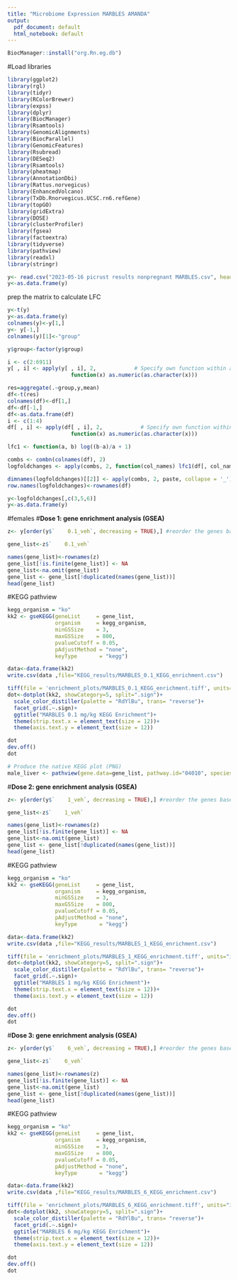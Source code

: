 ```yaml
---
title: "Microbiome Expression MARBLES AMANDA"
output:
  pdf_document: default
  html_notebook: default
---
```

```r
BiocManager::install("org.Rn.eg.db")
```


#Load libraries
```r
library(ggplot2)
library(rgl)
library(tidyr)
library(RColorBrewer)
library(expss)
library(dplyr)
library(BiocManager)
library(Rsamtools)
library(GenomicAlignments)
library(BiocParallel)
library(GenomicFeatures)
library(Rsubread)
library(DESeq2)
library(Rsamtools)
library(pheatmap)
library(AnnotationDbi)
library(Rattus.norvegicus)
library(EnhancedVolcano)
library(TxDb.Rnorvegicus.UCSC.rn6.refGene)
library(topGO)
library(gridExtra)
library(DOSE)
library(clusterProfiler)
library(fgsea)
library(factoextra)
library(tidyverse)
library(pathview)
library(readxl)
library(stringr)
```


```r
y<- read.csv("2023-05-16 picrust results nonpregnant MARBLES.csv", header = F)
y<-as.data.frame(y)

```



prep the matrix to calculate LFC
```r
y<-t(y)
y<-as.data.frame(y)
colnames(y)<-y[1,]
y<- y[-1,]
colnames(y)[1]<-"group"

```


```r
y$group<-factor(y$group)

i <- c(2:6911) 
y[ , i] <- apply(y[ , i], 2,            # Specify own function within apply
                    function(x) as.numeric(as.character(x)))
```



```r
res=aggregate(.~group,y,mean)
df<-t(res)
colnames(df)<-df[1,]
df<-df[-1,]
df<-as.data.frame(df)
i <- c(1:4) 
df[ , i] <- apply(df[ , i], 2,            # Specify own function within apply
                    function(x) as.numeric(as.character(x)))
```


```r
lfc1 <- function(a, b) log((b-a)/a + 1)
```

```r
combs <- combn(colnames(df), 2)
logfoldchanges <- apply(combs, 2, function(col_names) lfc1(df[, col_names[1]], df[, col_names[2]]))


```

```r
dimnames(logfoldchanges)[[2]] <- apply(combs, 2, paste, collapse = '_')
row.names(logfoldchanges)<-rownames(df)
```


```r
y<-logfoldchanges[,c(3,5,6)]
y<-as.data.frame(y)
```



#females
#**Dose 1: gene enrichment analysis (GSEA)**
```r
z<- y[order(y$`    0.1_veh`, decreasing = TRUE),] #reorder the genes based on significance

gene_list<-z$`    0.1_veh`

names(gene_list)<-rownames(z)
gene_list[!is.finite(gene_list)] <- NA
gene_list<-na.omit(gene_list)
gene_list <- gene_list[!duplicated(names(gene_list))]
head(gene_list)
```

#KEGG pathview
```r
kegg_organism = "ko"
kk2 <- gseKEGG(geneList     = gene_list,
               organism     = kegg_organism,
               minGSSize    = 3,
               maxGSSize    = 800,
               pvalueCutoff = 0.05,
               pAdjustMethod = "none",
               keyType       = "kegg")

data<-data.frame(kk2)
write.csv(data ,file="KEGG_results/MARBLES_0.1_KEGG_enrichment.csv")
```

```r
tiff(file = 'enrichment_plots/MARBLES_0.1_KEGG_enrichment.tiff', units="in", width=10, height=5, res=1000)
dot<-dotplot(kk2, showCategory=5, split=".sign")+
  scale_color_distiller(palette = "RdYlBu", trans= "reverse")+
  facet_grid(.~.sign)+
  ggtitle("MARBLES 0.1 mg/kg KEGG Enrichment")+                                                           # Change font size
  theme(strip.text.x = element_text(size = 12))+
  theme(axis.text.y = element_text(size = 12))    

dot
dev.off()
dot
```

```r
# Produce the native KEGG plot (PNG)
male_liver <- pathview(gene.data=gene_list, pathway.id="04010", species = kegg_organism)

```

#**Dose 2: gene enrichment analysis (GSEA)**
```r
z<- y[order(y$`    1_veh`, decreasing = TRUE),] #reorder the genes based on significance

gene_list<-z$`    1_veh`

names(gene_list)<-rownames(z)
gene_list[!is.finite(gene_list)] <- NA
gene_list<-na.omit(gene_list)
gene_list <- gene_list[!duplicated(names(gene_list))]
head(gene_list)
```

#KEGG pathview
```r
kegg_organism = "ko"
kk2 <- gseKEGG(geneList     = gene_list,
               organism     = kegg_organism,
               minGSSize    = 3,
               maxGSSize    = 800,
               pvalueCutoff = 0.05,
               pAdjustMethod = "none",
               keyType       = "kegg")

data<-data.frame(kk2)
write.csv(data ,file="KEGG_results/MARBLES_1_KEGG_enrichment.csv")
```

```r
tiff(file = 'enrichment_plots/MARBLES_1_KEGG_enrichment.tiff', units="in", width=10, height=5, res=1000)
dot<-dotplot(kk2, showCategory=5, split=".sign")+
  scale_color_distiller(palette = "RdYlBu", trans= "reverse")+
  facet_grid(.~.sign)+
  ggtitle("MARBLES 1 mg/kg KEGG Enrichment")+                                                           # Change font size
  theme(strip.text.x = element_text(size = 12))+
  theme(axis.text.y = element_text(size = 12))    

dot
dev.off()
dot
```

#**Dose 3: gene enrichment analysis (GSEA)**
```r
z<- y[order(y$`    6_veh`, decreasing = TRUE),] #reorder the genes based on significance

gene_list<-z$`    6_veh`

names(gene_list)<-rownames(z)
gene_list[!is.finite(gene_list)] <- NA
gene_list<-na.omit(gene_list)
gene_list <- gene_list[!duplicated(names(gene_list))]
head(gene_list)
```

#KEGG pathview
```r
kegg_organism = "ko"
kk2 <- gseKEGG(geneList     = gene_list,
               organism     = kegg_organism,
               minGSSize    = 3,
               maxGSSize    = 800,
               pvalueCutoff = 0.05,
               pAdjustMethod = "none",
               keyType       = "kegg")

data<-data.frame(kk2)
write.csv(data ,file="KEGG_results/MARBLES_6_KEGG_enrichment.csv")
```

```r
tiff(file = 'enrichment_plots/MARBLES_6_KEGG_enrichment.tiff', units="in", width=10, height=5, res=1000)
dot<-dotplot(kk2, showCategory=5, split=".sign")+
  scale_color_distiller(palette = "RdYlBu", trans= "reverse")+
  facet_grid(.~.sign)+
  ggtitle("MARBLES 6 mg/kg KEGG Enrichment")+                                                           # Change font size
  theme(strip.text.x = element_text(size = 12))+
  theme(axis.text.y = element_text(size = 12))    

dot
dev.off()
dot
```
